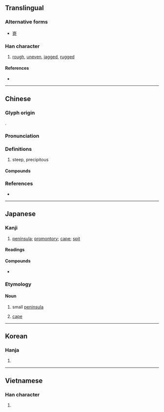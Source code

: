 {{character info/new}}
{{also|埼|﨑|嵜}}
==Translingual==

===Alternative forms===
* {{l|mul|﨑}} [[嵜]]

===Han character===
{{Han char|rn=46|rad=山|as=08|sn=11|four=24721|canj=UKMR|ids=⿰山奇}}

# [[rough]], [[uneven]], [[jagged]], [[rugged]]

====References====
* {{Han ref|kx=0313.190|dkj=08169|dj=0614.150|hdz=10778.100|uh=5D0E|ud=23822|bh=B154|bd=45396}}

----

==Chinese==
{{zh-forms}}

===Glyph origin===
{{Han etym}}
{{Han compound|山|奇|ls=psc|c1=s|c2=p|t1=mountain}}.

===Pronunciation===
{{zh-pron
|m=崎
|c=kei4,kei1
|mn=kiā
|mc=y
|oc=y
|cat=
}}

===Definitions===
{{zh-hanzi}}

# steep, precipitous

====Compounds====
{{zh-der|崎崟|崎嶇|崎嶇不平|崎嶇鳥道|崛崎|嶔崎|嶔崎歷落|嶔崎磊落|嶢崎|川崎|川崎症|長崎}}

===References===
* {{R:yue:Hanzi}}

----

==Japanese==

===Kanji===
{{ja-kanji|grade=c|rs=山08}}

# [[peninsula]]; [[promontory]]; [[cape]]; [[spit]]

====Readings====
{{ja-readings
|goon=き
|kanon=き
|kun=さき-, けわしい
}}

====Compounds====
* {{ja-r|長崎|^ながさき}}

===Etymology===
{{ja-kanjitab|さき|yomi=k}}

====Noun====
{{ja-noun|さき}}

# {{lb|ja|geography|sort=さき}} small [[peninsula]]
# {{lb|ja|geography|sort=さき}} [[cape]]

----

==Korean==

===Hanja===
{{ko-hanja|hangeul=기|rv=gi|mr=ki}}

# {{defn|lang=ko|sort=山08}}

----

==Vietnamese==

===Han character===
{{vi-hantu|[[khi]], [[kì]]|rs=山08}}

# {{defn|lang=vi|sort=山08}}